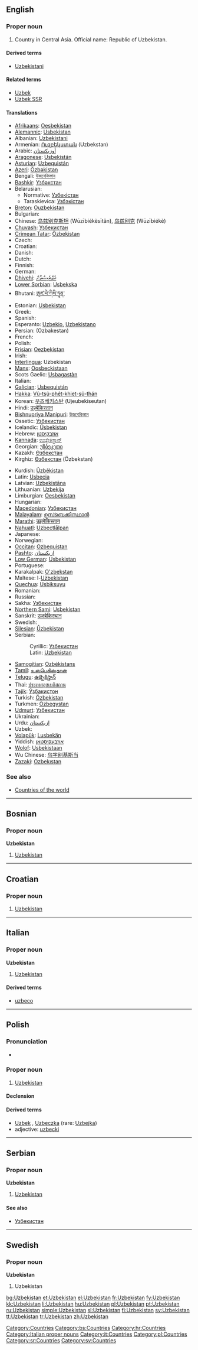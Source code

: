 {{also|Uzbekistán}}
{{wikipedia}}
==English==

===Proper noun===
{{infl|en|proper noun}}

# Country in Central Asia. Official name: Republic of Uzbekistan.

====Derived terms====
* [[Uzbekistani]]

====Related terms====
* [[Uzbek]]
* [[Uzbek SSR]]

====Translations====
{{trans-top|Republic of Uzbekistan}}
* [[Afrikaans]]: [[Oesbekistan]]
* [[Alemannic]]: [[Usbekistan]]
* Albanian: [[Uzbekistani]]
* Armenian: [[Ուզբեկստան]] (Uzbekstan)
* Arabic: [[أوزبكستان]]
* [[Aragonese]]: [[Usbekistán]]
* [[Asturian]]: [[Uzbequistán]]
* [[Azeri]]: [[Özbəkistan]]
* Bengali: [[উজবেকিস্তান]]
* [[Bashkir]]: [[Үзбәкстан]]
* Belarusian:
** Normative: [[Узбекістан]]
** Taraskievica: [[Узбэкістан]]
* [[Breton]]: [[Ouzbekistan]]
* Bulgarian: {{t+|bg|Узбекистан|sc=Cyrl}}
* Chinese: [[乌兹别克斯坦]] (Wūzībiékèsītǎn), [[乌兹别克]] (Wūzībiékè)
* [[Chuvash]]: [[Узбекистан]]
* [[Crimean Tatar]]: [[Özbekistan]]
* Czech: {{t-|cs|Uzbekistán|m}}
* Croatian: {{t-|hr|Uzbekistan|m}}
* Danish: {{t-|da|Usbekistan}}
* Dutch: {{t+|nl|Oezbekistan}}
* Finnish: {{t+|fi|Uzbekistan}}
* German: {{t+|de|Usbekistan}}
* [[Dhivehi]]: [[އުޒްބެކިސްތާން]]
* [[Lower Sorbian]]: [[Usbekska]]
* Bhutani: [[ཨུཛ་བེ་ཀིསི་ཏཱན་]]
* Estonian: [[Usbekistan]]
* Greek: {{t+|el|Ουζμπεκιστάν|n|sc=Grek}}
* Spanish: {{t+|es|Uzbekistán}}
* Esperanto: [[Uzbekio]], [[Uzbekistano]]
* Persian: {{fa-Arab|[[ازبكستان]]}} (Ozbakestan)
* French: {{t+|fr|Ouzbékistan|m}}
* Polish: {{t+|pl|Uzbekistan}}
* [[Frisian]]: [[Oezbekistan]]
* Irish: {{t|ga|Úisbéiceastáin|f|alt=an Úisbéiceastáin}}
* [[Interlingua]]: Uzbekistan
* [[Manx]]: [[Oosbeckistaan]]
* Scots Gaelic: [[Usbagastàn]]
* Italian: {{t-|it|Uzbekistan|m}}
* [[Galician]]: [[Usbequistán]]
* [[Hakka]]: [[Vû-tsṳ̂-phe̍t-khiet-sṳ̂-thán]]
* Korean: [[우즈베키스탄]] (Ujeubekiseutan)
* Hindi: [[उज़्बेकिस्तान]]
* [[Bishnupriya Manipuri]]: [[উজবেকিস্তান]]
* Ossetic: [[Узбекистан]]
* Icelandic: [[Úsbekistan]]
* Hebrew: [[אוזבקיסטן]]
* [[Kannada]]: [[ಉಜ್ಬೇಕಿಸ್ಥಾನ್]]
* Georgian: [[უზბეკეთი]]
* Kazakh: [[Өзбекстан]]
* Kirghiz: [[Өзбекстан]] (Özbekstan)
{{trans-mid}}
* Kurdish: [[Ûzbêkistan]]
* Latin: [[Usbecia]]
* Latvian: [[Uzbekistāna]]
* Lithuanian: [[Uzbekija]]
* Limburgian: [[Oesbekistan]]
* Hungarian: {{t+|hu|Üzbegisztán}}
* [[Macedonian]]: [[Узбекистан]]
* [[Malayalam]]: [[ഉസ്ബെക്കിസ്ഥാന്‍]]
* [[Marathi]]: [[उझबेकिस्तान]]
* [[Nahuatl]]: [[Uzbectlālpan]]
* Japanese: {{t+|ja|ウズベキスタン|tr=Uzubekisutan|sc=Jpan}}
* Norwegian: {{t+|no|Usbekistan}}
* [[Occitan]]: [[Ozbequistan]]
* [[Pashto]]: [[ازبکستان]]
* [[Low German]]: [[Usbekistan]]
* Portuguese: {{t+|pt|Usbequistão}}
* Karakalpak: [[O'zbekstan]]
* Maltese: l-[[Użbekistan]]
* [[Quechua]]: [[Usbiksuyu]]
* Romanian: {{t-|ro|Uzbekistan|n}}
* Russian: {{t+|ru|Узбекистан|sc=Cyrl}}
* Sakha: [[Узбекистан]]
* [[Northern Sami]]: [[Usbekistan]]
* Sanskrit: [[उजबेकिस्थान]]
* Swedish: {{t+|sv|Uzbekistan}}
* [[Silesian]]: [[Ůzbekistan]]
* Serbian:
*: Cyrillic: [[Узбекистан#Serbian|Узбекистан]] {{m}}
*: Latin: [[Uzbekistan#Serbian|Uzbekistan]] {{m}}
* [[Samogitian]]: [[Ozbėkistans]]
* [[Tamil]]: [[உஸ்பெகிஸ்தான்]]
* [[Telugu]]: [[ఉజ్బెకిస్తాన్]]
* Thai: [[ประเทศอุซเบกิสถาน]]
* [[Tajik]]: [[Ӯзбакистон]]
* Turkish: [[Özbekistan]]
* Turkmen: [[Özbegystan]]
* [[Udmurt]]: [[Узбекистан]]
* Ukrainian: {{t-|uk|Узбекистан|sc=Cyrl|xs=Ukrainian}}
* Urdu: [[ازبکستان]]
* Uzbek: {{t-|uz|O'zbekiston|xs=Uzbek}}
* [[Volapük]]: [[Lusbekän]]
* Yiddish: [[אוזבעקיסטאן]]
* [[Wolof]]: [[Usbekistaan]]
* Wu Chinese: [[乌字别基斯当]]
* [[Zazaki]]: [[Ozbekıstan]]
{{trans-bottom}}

===See also===
* [[Appendix:Countries of the world|Countries of the world]]

[[Category:Countries]]

----

==Bosnian==

===Proper noun===
'''Uzbekistan''' {{m}}

# [[Uzbekistan#English|Uzbekistan]]

[[Category:bs:Countries]]

----

==Croatian==

===Proper noun===
{{infl|hr|proper noun|g=m}}

# [[#English|Uzbekistan]]

[[Category:hr:Countries]]

----

==Italian==
{{wikipedia|lang=it}}

===Proper noun===
'''Uzbekistan''' {{m}}

# [[#English|Uzbekistan]]

====Derived terms====
* [[uzbeco]]

[[Category:Italian proper nouns]]
[[Category:it:Countries]]

----

==Polish==

===Pronunciation===
* {{IPA|/uz̪bɛˈkʲis̪t̪an̪/|lang=pl}}

===Proper noun===
{{infl|pl|proper noun|g=m}}

# [[#English|Uzbekistan]]

====Declension====
{{pl-decl-noun-sing
|Uzbekistan
|Uzbekistanu
|Uzbekistanowi
|Uzbekistan
|Uzbekistanem
|Uzbekistanie
|Uzbekistanie
}}

====Derived terms====
* [[Uzbek]] {{m}}, [[Uzbeczka]] {{f}} (rare: [[Uzbejka]])
* adjective: [[uzbecki]]

[[Category:pl:Countries]]

----

==Serbian==

===Proper noun===
'''Uzbekistan''' {{m}}

# [[Uzbekistan#English|Uzbekistan]]

====See also====
* [[Узбекистан#Serbian|Узбекистан]]

[[Category:sr:Countries]]

----

==Swedish==

===Proper noun===
'''Uzbekistan'''

# Uzbekistan

[[Category:sv:Countries]]

[[bg:Uzbekistan]]
[[et:Uzbekistan]]
[[el:Uzbekistan]]
[[fr:Uzbekistan]]
[[fy:Uzbekistan]]
[[kk:Uzbekistan]]
[[li:Uzbekistan]]
[[hu:Uzbekistan]]
[[pl:Uzbekistan]]
[[pt:Uzbekistan]]
[[ru:Uzbekistan]]
[[simple:Uzbekistan]]
[[sl:Uzbekistan]]
[[fi:Uzbekistan]]
[[sv:Uzbekistan]]
[[tt:Uzbekistan]]
[[tr:Uzbekistan]]
[[zh:Uzbekistan]]